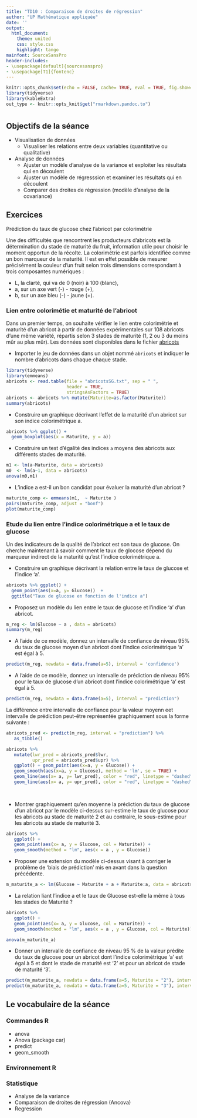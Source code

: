 ```yaml
---
title: "TD10 : Comparaison de droites de régression"
author: "UP Mathématique appliquée"
date: ''
output:
  html_document:
    theme: united
    css: style.css
    highlight: tango
mainfont: SourceSansPro
header-includes:
- \usepackage[default]{sourcesanspro}
- \usepackage[T1]{fontenc}
---
```



```r
knitr::opts_chunk$set(echo = FALSE, cache= TRUE, eval = TRUE, fig.show='hide', message = FALSE, warning = FALSE, results = 'hide' )
library(tidyverse)
library(kableExtra)
out_type <- knitr::opts_knit$get("rmarkdown.pandoc.to")
```


# {.tabset .tabset-fade .tabset-pills}

##  Objectifs de la séance  

* Visualisation de données
  - Visualiser les relations entre deux variables (quantitative ou qualitative)
* Analyse de données
  - Ajuster un modèle d'analyse de la variance et exploiter les résultats qui en découlent
  - Ajuster un modèle de régresssion et examiner les résultats qui en découlent
  - Comparer des droites de régression (modèle d'analyse de la covariance)
  
## Exercices 

<p class= "care"> Prédiction du taux de glucose chez l'abricot par colorimétrie </p>

   Une des difficultés que rencontrent les producteurs d'abricots est la détermination du stade de maturité du fruit, information utile pour choisir le moment opportun de la récolte. La colorimétrie est parfois identifiée comme un bon marqueur de la maturité. Il est en effet possible de mesurer précisément la couleur d'un fruit selon trois dimensions correspondant à trois composantes numériques :

* L, la clarté, qui va de 0 (noir) à 100 (blanc),
* a, sur un axe vert (-) - rouge (+),
* b, sur un axe bleu (-) - jaune (+).


### Lien entre colorimétie et maturité de l'abricot 

Dans un premier temps, on souhaite vérifier le lien entre colorimétrie et maturité d'un abricot à partir de données expérimentales sur 108 abricots d'une même variété, répartis selon 3 stades de maturité (1, 2 ou 3 du moins mûr au plus mûr). Les données sont disponibles dans le fichier [abricots](abricotsSG.txt)

* Importer le jeu de données dans un objet nommé `abricots` et indiquer le nombre d'abricots dans chaque chaque stade.

```r
library(tidyverse)
library(emmeans)
abricots <- read.table(file = "abricotsSG.txt", sep = " ",
                       header = TRUE, 
                       stringsAsFactors = TRUE)
abricots <- abricots %>% mutate(Maturite=as.factor(Maturite))
summary(abricots)
```

* Construire un graphique décrivant l'effet de la maturité d'un abricot sur son indice colorimétrique a.

```r
abricots %>% ggplot() +
  geom_boxplot(aes(x = Maturite, y = a))
```

* Construire un test d'égalité des indices `a` moyens des abricots aux différents stades de maturité. 

```r
m1 <- lm(a~Maturite, data = abricots)
m0  <- lm(a~1, data = abricots)
anova(m0,m1)
```

* L'indice a est-il un bon candidat pour évaluer la maturité d'un abricot ?

```r
maturite_comp <- emmeans(m1,  ~ Maturite )
pairs(maturite_comp, adjust = "bonf")
plot(maturite_comp)
```


### Etude du lien entre l'indice colorimétrique a et le taux de glucose

   Un des indicateurs de la qualité de l'abricot est son taux de glucose. On cherche maintenant à savoir comment le taux de glocose dépend du marqueur indirect de la maturité qu'est l'indice colorimétrique a.

*  Construire un graphique décrivant la relation entre le taux de glucose et l'indice 'a'.

```r

abricots %>% ggplot() + 
  geom_point(aes(x=a, y= Glucose))  +
  ggtitle("Taux de glucose en fonction de l'indice a")
```


* Proposez un modèle du lien entre le taux de glucose et l'indice 'a' d'un abricot.

```r
m_reg <- lm(Glucose ~ a , data = abricots)
summary(m_reg)
```

* A l'aide de ce modèle, donnez un intervalle de confiance de niveau 95\%  du taux de glucose moyen  d'un abricot dont l'indice colorimétrique 'a' est égal à 5.

```r
predict(m_reg, newdata = data.frame(a=5), interval = 'confidence')
```
* A l'aide de ce modèle, donnez un intervalle de prédiction  de niveau 95%  pour le taux de glucose   d'un abricot dont l'indice colorimétrique 'a' est égal à 5.


```r
predict(m_reg, newdata = data.frame(a=5), interval = "prediction")
```


La différence entre intervalle de confiance pour la valeur moyenn eet intervalle de prédiction peut-être représentée graphiquement sous la forme suivante :

```r
abricots_pred <- predict(m_reg, interval = "prediction") %>% 
   as_tibble()

abricots %>% 
   mutate(lwr_pred = abricots_pred$lwr,
          upr_pred = abricots_pred$upr) %>% 
   ggplot() + geom_point(aes(x=a, y = Glucose)) +
   geom_smooth(aes(x=a, y = Glucose), method = 'lm', se = TRUE) +
   geom_line(aes(x= a, y= lwr_pred), color = "red", linetype = "dashed") +
   geom_line(aes(x= a, y= upr_pred), color = "red", linetype = "dashed")
   
   
```


* Montrer graphiquement qu'en moyenne la prédiction du taux de glucose d'un abricot par le modèle ci-dessus sur-estime le taux de glucose pour les abricots au stade de maturité 2 et au contraire, le sous-estime pour les abricots au stade de maturité 3.

```r
abricots %>% 
   ggplot() + 
   geom_point(aes(x= a, y = Glucose, col = Maturite)) +
   geom_smooth(method = "lm", aes(x = a , y = Glucose))
```

* Proposer une extension du modèle ci-dessus visant à corriger le problème de 'biais de prédiction' mis en avant dans la question précédente.
  
  
```r
m_maturite_a <- lm(Glucose ~ Maturite + a + Maturite:a, data = abricots)
```
  
* La relation liant l'indice a et le taux de Glucose est-elle la même à tous les stades de Maturité ? 

```r
abricots %>% 
   ggplot() + 
   geom_point(aes(x= a, y = Glucose, col = Maturite)) +
   geom_smooth(method = "lm", aes(x = a , y = Glucose, col = Maturite))

anova(m_maturite_a)
```
 
* Donner un intervalle de confiance de niveau 95 % de la valeur prédite du taux de glucose pour un abricot dont l'indice colorimétrique 'a' est égal à 5 et dont le stade de maturité est '2' et pour un abricot de stade de maturité '3'.

```r
predict(m_maturite_a, newdata = data.frame(a=5, Maturite = "2"), interval = "confidence")
predict(m_maturite_a, newdata = data.frame(a=5, Maturite = "3"), interval = "confidence")
```

  
## Le vocabulaire de la séance

### Commandes R
- anova
- Anova (package car)
- predict
- geom_smooth

### Environnement R


### Statistique 
- Analyse de la variance
- Comparaison de droites de régression (Ancova)
- Regression
